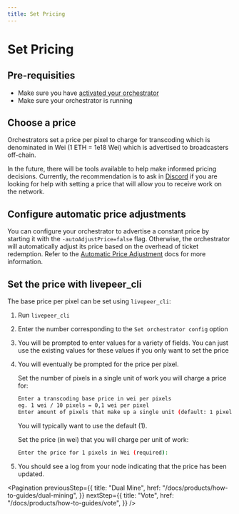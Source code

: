 ```yaml
---
title: Set Pricing
---
```


# Set Pricing

## Pre-requisities

- Make sure you have
  [activated your orchestrator](/docs/products/getting-started/activation)
- Make sure your orchestrator is running

## Choose a price

Orchestrators set a price per pixel to charge for transcoding which is
denominated in Wei (1 ETH = 1e18 Wei) which is advertised to broadcasters
off-chain.

In the future, there will be tools available to help make informed pricing
decisions. Currently, the recommendation is to ask in
[Discord](https://discord.gg/uaPhtyrWsF) if you are looking for help with
setting a price that will allow you to receive work on the network.

## Configure automatic price adjustments

You can configure your orchestrator to advertise a constant price by starting it
with the `-autoAdjustPrice=false` flag. Otherwise, the orchestrator will
automatically adjust its price based on the overhead of ticket redemption. Refer
to the
[Automatic Price Adjustment](/docs/products/core-concepts/payments#automatic-price-adjustments)
docs for more information.

## Set the price with livepeer_cli

The base price per pixel can be set using `livepeer_cli`:

1. Run `livepeer_cli`

2. Enter the number corresponding to the `Set orchestrator config` option

3. You will be prompted to enter values for a variety of fields. You can just
   use the existing values for these values if you only want to set the price

4. You will eventually be prompted for the price per pixel.

   Set the number of pixels in a single unit of work you will charge a price
   for:

   ```bash
   Enter a transcoding base price in wei per pixels
   eg. 1 wei / 10 pixels = 0,1 wei per pixel
   Enter amount of pixels that make up a single unit (default: 1 pixel):
   ```

   You will typically want to use the default (1).

   Set the price (in wei) that you will charge per unit of work:

   ```bash
   Enter the price for 1 pixels in Wei (required):
   ```

5. You should see a log from your node indicating that the price has been
   updated.

<Pagination
  previousStep={{
    title: "Dual Mine",
    href: "/docs/products/how-to-guides/dual-mining",
  }}
  nextStep={{
    title: "Vote",
    href: "/docs/products/how-to-guides/vote",
  }}
/>
